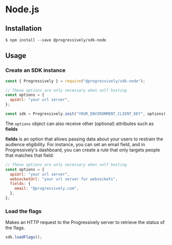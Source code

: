 # Node.js

## Installation

```shell
$ npm install --save @progressively/sdk-node
```

## Usage

### Create an SDK instance

```javascript
const { Progressively } = require("@progressively/sdk-node");

// These options are only necessary when self hosting
const options = {
  apiUrl: "your url server",
};

const sdk = Progressively.init("YOUR_ENVIRONMENT_CLIENT_KEY", options);
```

The `options` object can also receive other (optional) attributes such as **fields**

**fields** is an option that allows passing data about your users to restrain the audience eligibility. For instance, you can set an email field, and in Progressively's dashboard, you can create a rule that only targets people that matches that field:

```javascript
// These options are only necessary when self hosting
const options = {
  apiUrl: "your url server",
  websocketUrl: "your url server for websockets",
  fields: {
    email: "@progressively.com",
  },
};
```

### Load the flags

Makes an HTTP request to the Progressively server to retrieve the status of the flags.

```javascript
sdk.loadFlags();
```
